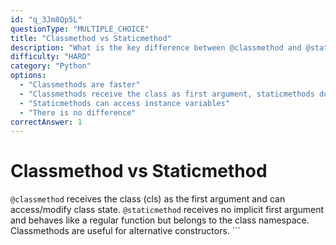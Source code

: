 ```yaml
---
id: "q_3Jm8Qp5L"
questionType: "MULTIPLE_CHOICE"
title: "Classmethod vs Staticmethod"
description: "What is the key difference between @classmethod and @staticmethod?"
difficulty: "HARD"
category: "Python"
options:
  - "Classmethods are faster"
  - "Classmethods receive the class as first argument, staticmethods don't receive any implicit argument"
  - "Staticmethods can access instance variables"
  - "There is no difference"
correctAnswer: 1
---
```


# Classmethod vs Staticmethod

`@classmethod` receives the class (cls) as the first argument and can access/modify class state. `@staticmethod` receives no implicit first argument and behaves like a regular function but belongs to the class namespace. Classmethods are useful for alternative constructors.
\`\`\`
